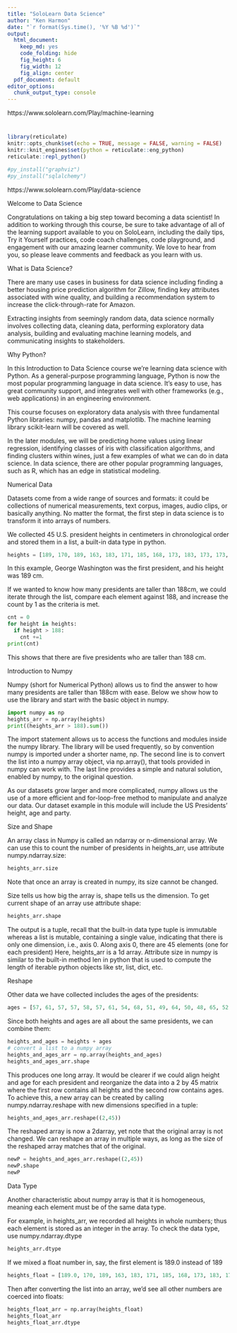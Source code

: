 ```yaml
---
title: "SoloLearn Data Science"
author: "Ken Harmon"
date: "`r format(Sys.time(), '%Y %B %d')`"
output:
  html_document:
    keep_md: yes
    code_folding: hide
    fig_height: 6
    fig_width: 12
    fig_align: center
  pdf_document: default
editor_options:
  chunk_output_type: console
---
```

 
https://www.sololearn.com/Play/machine-learning

# {.tabset .tabset-fade}

```r
library(reticulate)
knitr::opts_chunk$set(echo = TRUE, message = FALSE, warning = FALSE)
knitr::knit_engines$set(python = reticulate::eng_python)
reticulate::repl_python()

```

```r
#py_install("graphviz")
#py_install("sqlalchemy")
```

https://www.sololearn.com/Play/data-science

Welcome to Data Science

Congratulations on taking a big step toward becoming a data scientist!
In addition to working through this course, be sure to take advantage of all of the learning support available to you on SoloLearn, including the daily tips, Try it Yourself practices, code coach challenges, code playground, and engagement with our amazing learner community. We love to hear from you, so please leave comments and feedback as you learn with us.

What is Data Science?

There are many use cases in business for data science including finding a better housing price prediction algorithm for Zillow, finding key attributes associated with wine quality, and building a recommendation system to increase the click-through-rate for Amazon.

Extracting insights from seemingly random data, data science normally involves collecting data, cleaning data, performing exploratory data analysis, building and evaluating machine learning models, and communicating insights to stakeholders.

Why Python?

In this Introduction to Data Science course we’re learning data science with Python. As a general-purpose programming language, Python is now the most popular programming language in data science. It’s easy to use, has great community support, and integrates well with other frameworks (e.g., web applications) in an engineering environment.

This course focuses on exploratory data analysis with three fundamental Python libraries: numpy, pandas and matplotlib. The machine learning library scikit-learn will be covered as well.

In the later modules, we will be predicting home values using linear regression, identifying classes of iris with classification algorithms, and finding clusters within wines, just a few examples of what we can do in data science.
In data science, there are other popular programming languages, such as R, which has an edge in statistical modeling.

Numerical Data

Datasets come from a wide range of sources and formats: it could be collections of numerical measurements, text corpus, images, audio clips, or basically anything. No matter the format, the first step in data science is to transform it into arrays of numbers.

We collected 45 U.S. president heights in centimeters in chronological order and stored them in a list, a built-in data type in python.


```python
heights = [189, 170, 189, 163, 183, 171, 185, 168, 173, 183, 173, 173, 175, 178, 183, 193, 178, 173, 174, 183, 183, 180, 168, 180, 170, 178, 182, 180, 183, 178, 182, 188, 175, 179, 183, 193, 182, 183, 177, 185, 188, 188, 182, 185, 191]
```

In this example, George Washington was the first president, and his height was 189 cm.

If we wanted to know how many presidents are taller than 188cm, we could iterate through the list, compare each element against 188, and increase the count by 1 as the criteria is met.

```python
cnt = 0
for height in heights:
  if height > 188:
    cnt +=1
print(cnt)
```

This shows that there are five presidents who are taller than 188 cm.

Introduction to Numpy

Numpy (short for Numerical Python) allows us to find the answer to how many presidents are taller than 188cm with ease. Below we show how to use the library and start with the basic object in numpy.

```python
import numpy as np
heights_arr = np.array(heights)
print((heights_arr > 188).sum())
```

The import statement allows us to access the functions and modules inside the numpy library. The library will be used frequently, so by convention numpy is imported under a shorter name, np. The second line is to convert the list into a numpy array object, via np.array(), that tools provided in numpy can work with. The last line provides a simple and natural solution, enabled by numpy, to the original question.

As our datasets grow larger and more complicated, numpy allows us the use of a more efficient and for-loop-free method to manipulate and analyze our data. Our dataset example in this module will include the US Presidents' height, age and party.

Size and Shape

An array class in Numpy is called an ndarray or n-dimensional array. We can use this to count the number of presidents in heights_arr, use attribute numpy.ndarray.size:

```python
heights_arr.size
```

Note that once an array is created in numpy, its size cannot be changed.

Size tells us how big the array is, shape tells us the dimension. To get current shape of an array use attribute shape:

```python
heights_arr.shape
```

The output is a tuple, recall that the built-in data type tuple is immutable whereas a list is mutable, containing a single value, indicating that there is only one dimension, i.e., axis 0. Along axis 0, there are 45 elements (one for each president) Here, heights_arr is a 1d array.
Attribute size in numpy is similar to the built-in method len in python that is used to compute the length of iterable python objects like str, list, dict, etc.

Reshape

Other data we have collected includes the ages of the presidents:


```python
ages = [57, 61, 57, 57, 58, 57, 61, 54, 68, 51, 49, 64, 50, 48, 65, 52, 56, 46, 54, 49, 51, 47, 55, 55, 54, 42, 51, 56, 55, 51, 54, 51, 60, 62, 43, 55, 56, 61, 52, 69, 64, 46, 54, 47, 70]
```

Since both heights and ages are all about the same presidents, we can combine them:

```python
heights_and_ages = heights + ages 
# convert a list to a numpy array
heights_and_ages_arr = np.array(heights_and_ages)
heights_and_ages_arr.shape
```

This produces one long array. It would be clearer if we could align height and age for each president and reorganize the data into a 2 by 45 matrix where the first row contains all heights and the second row contains ages. To achieve this, a new array can be created by calling numpy.ndarray.reshape with new dimensions specified in a tuple:

```python
heights_and_ages_arr.reshape((2,45))
```

The reshaped array is now a 2darray, yet note that the original array is not changed. We can reshape an array in multiple ways, as long as the size of the reshaped array matches that of the original.

```python
newP = heights_and_ages_arr.reshape((2,45))
newP.shape
newP
```

Data Type

Another characteristic about numpy array is that it is homogeneous, meaning each element must be of the same data type.

For example, in heights_arr, we recorded all heights in whole numbers; thus each element is stored as an integer in the array. To check the data type, use numpy.ndarray.dtype

```python
heights_arr.dtype
```

If we mixed a float number in, say, the first element is 189.0 instead of 189

```python
heights_float = [189.0, 170, 189, 163, 183, 171, 185, 168, 173, 183, 173, 173, 175, 178, 183, 193, 178, 173, 174, 183, 183, 180, 168, 180, 170, 178, 182, 180, 183, 178, 182, 188, 175, 179, 183, 193, 182, 183, 177, 185, 188, 188, 182, 185, 191]
```

Then after converting the list into an array, we’d see all other numbers are coerced into floats:

```python
heights_float_arr = np.array(heights_float)
heights_float_arr
heights_float_arr.dtype
```




















